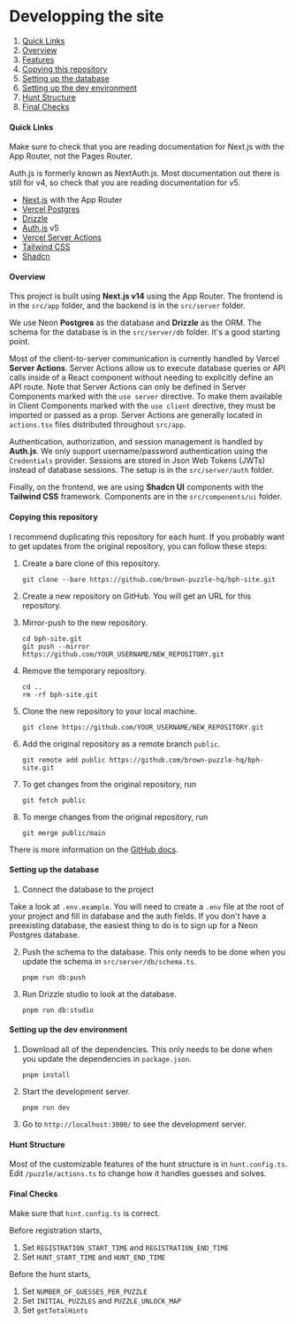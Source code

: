 # Developping the site

1. [Quick Links](#quick-links)
2. [Overview](#overview)
3. [Features](#features)
4. [Copying this repository](#copying-this-repository)
5. [Setting up the database](#setting-up-the-database)
6. [Setting up the dev environment](#setting-up-the-dev-environment)
7. [Hunt Structure](#hunt-structure)
8. [Final Checks](#final-checks)

#### Quick Links

Make sure to check that you are reading documentation for Next.js with the App Router, not the Pages Router.

Auth.js is formerly known as NextAuth.js.
Most documentation out there is still for v4, so check that you are reading documentation for v5.

- [Next.js](https://nextjs.org/docs/app) with the App Router
- [Vercel Postgres](https://vercel.com/docs/storage/vercel-postgres)
- [Drizzle](https://orm.drizzle.team/docs/overview)
- [Auth.js](https://authjs.dev/) v5
- [Vercel Server Actions](https://nextjs.org/docs/app/building-your-application/data-fetching/server-actions-and-mutations)
- [Tailwind CSS](https://tailwindcss.com/docs/installation)
- [Shadcn](https://ui.shadcn.com/docs)

#### Overview

This project is built using **Next.js v14** using the App Router. The frontend is in the `src/app` folder, and the backend is in the `src/server` folder.

We use Neon **Postgres** as the database and **Drizzle** as the ORM. The schema for the database is in the `src/server/db` folder. It's a good starting point.

Most of the client-to-server communication is currently handled by Vercel **Server Actions**.
Server Actions allow us to execute database queries or API calls inside of a React component without needing to explicitly define an API route.
Note that Server Actions can only be defined in Server Components marked with the `use server` directive.
To make them available in Client Components marked with the `use client` directive, they must be imported or passed as a prop.
Server Actions are generally located in `actions.tsx` files distributed throughout `src/app`.

Authentication, authorization, and session management is handled by **Auth.js**.
We only support username/password authentication using the `Credentials` provider.
Sessions are stored in Json Web Tokens (JWTs) instead of database sessions.
The setup is in the `src/server/auth` folder.

Finally, on the frontend, we are using **Shadcn UI** components with the **Tailwind CSS** framework. Components are in the `src/components/ui` folder.

#### Copying this repository

I recommend duplicating this repository for each hunt. If you probably want to get updates from the original repository, you can follow these steps:

1. Create a bare clone of this repository.

   ```
   git clone --bare https://github.com/brown-puzzle-hq/bph-site.git
   ```

2. Create a new repository on GitHub. You will get an URL for this repository.

3. Mirror-push to the new repository.

   ```
   cd bph-site.git
   git push --mirror https://github.com/YOUR_USERNAME/NEW_REPOSITORY.git
   ```

4. Remove the temporary repository.

   ```
   cd ..
   rm -rf bph-site.git
   ```

5. Clone the new repository to your local machine.

   ```
   git clone https://github.com/YOUR_USERNAME/NEW_REPOSITORY.git
   ```

6. Add the original repository as a remote branch `public`.

   ```
   git remote add public https://github.com/brown-puzzle-hq/bph-site.git
   ```

7. To get changes from the original repository, run

   ```
   git fetch public
   ```

8. To merge changes from the original repository, run

   ```
   git merge public/main
   ```

There is more information on the [GitHub docs](https://docs.github.com/en/repositories/creating-and-managing-repositories/duplicating-a-repository).

#### Setting up the database

1. Connect the database to the project

Take a look at `.env.example`. You will need to create a `.env` file at the root of your project and fill in database and the auth fields. If you don't have a preexisting database, the easiest thing to do is to sign up for a Neon Postgres database.

2. Push the schema to the database. This only needs to be done when you update the schema in `src/server/db/schema.ts`.

   ```
   pnpm run db:push
   ```

3. Run Drizzle studio to look at the database.

   ```
   pnpm run db:studio
   ```

#### Setting up the dev environment

1. Download all of the dependencies. This only needs to be done when you update the dependencies in `package.json`.

   ```
   pnpm install
   ```

2. Start the development server.

   ```
   pnpm run dev
   ```

3. Go to `http://localhost:3000/` to see the development server.

#### Hunt Structure

Most of the customizable features of the hunt structure is in `hunt.config.ts`.
Edit `/puzzle/actions.ts` to change how it handles guesses and solves.

#### Final Checks

Make sure that `hint.config.ts` is correct.

Before registration starts,

1. Set `REGISTRATION_START_TIME` and `REGISTRATION_END_TIME`
2. Set `HUNT_START_TIME` and `HUNT_END_TIME`

Before the hunt starts,

1. Set `NUMBER_OF_GUESSES_PER_PUZZLE`
2. Set `INITIAL_PUZZLES` and `PUZZLE_UNLOCK_MAP`
3. Set `getTotalHints`
